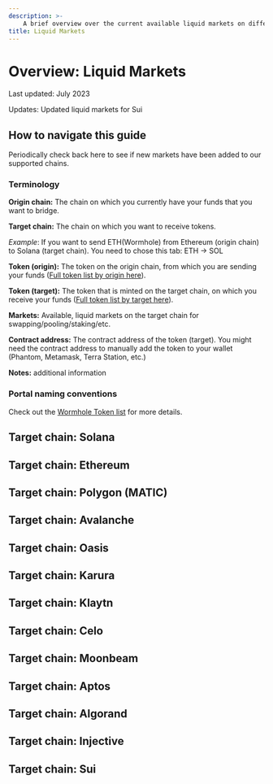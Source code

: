 ```yaml
---
description: >- 
    A brief overview over the current available liquid markets on different chains.
title: Liquid Markets
---
```



# Overview: Liquid Markets

Last updated: July 2023&#x20;

Updates: Updated liquid markets for Sui&#x20;

## How to navigate this guide

Periodically check back here to see if new markets have been added to our supported chains.

### Terminology

**Origin chain:** The chain on which you currently have your funds that you want to bridge.

**Target chain:** The chain on which you want to receive tokens.&#x20;

_Example_: If you want to send ETH(Wormhole) from Ethereum (origin chain) to Solana (target chain). You need to chose this tab: ETH -> SOL

**Token (origin):** The token on the origin chain, from which you are sending your funds ([Full token list by origin here](https://github.com/certusone/wormhole-token-list/blob/main/content/by_source.csv)).

**Token (target):** The token that is minted on the target chain, on which you receive your funds ([Full token list by target here](https://github.com/certusone/wormhole-token-list/blob/main/content/by_dest.csv)).

**Markets:** Available, liquid markets on the target chain for swapping/pooling/staking/etc.

**Contract address:** The contract address of the token (target). You might need the contract address to manually add the token to your wallet (Phantom, Metamask, Terra Station, etc.)

**Notes:** additional information

### Portal naming conventions&#x20;

Check out the [Wormhole Token list](https://github.com/certusone/wormhole-token-list/blob/main/README.md) for more details.&#x20;

## Target chain: Solana

<Tabs>
  <TabItem value="ETH -> SOL" label="ETH -> SOL" default>
    <EthSol />
  </TabItem>
  <TabItem value="BSC -> SOL" label="BSC -> SOL">
    <BscSol />
  </TabItem>
  <TabItem value="MATIC -> SOL" label="MATIC -> SOL">
    <MaticSol />
  </TabItem>
</Tabs>

## Target chain: Ethereum

<Tabs>
  <TabItem value="SOL -> ETH" label="SOL -> ETH" default>
    <SolEth />
  </TabItem>
  <TabItem value="MATIC -> ETH" label="MATIC -> ETH" >
    <MaticEth />
  </TabItem>
  <TabItem value="NEAR -> ETH" label="NEAR -> ETH" >
    <NearEth />
  </TabItem>
</Tabs>

## Target chain: Polygon (MATIC)

<Tabs>
  <TabItem value="AVAX-> MATIC" label="AVAX-> MATIC" default>
    <AvaxMatic />
  </TabItem>
  <TabItem value="SOL ->MATIC" label="SOL ->MATIC">
    <SolMatic />
  </TabItem>
</Tabs>

## Target chain: Avalanche

<Tabs>
  <TabItem value="MATIC ->AVAX" label="MATIC ->AVAX" default>
    <MaticAvax />
  </TabItem>
</Tabs>

## Target chain: Oasis

<Tabs>
  <TabItem value="ETH -> OASIS" label="ETH -> OASIS" default>
    <EthOasis />
  </TabItem>
  <TabItem value="BSC -> OASIS" label="BSC -> OASIS">
    <BscOasis />
  </TabItem>
  <TabItem value="MATIC ->OASIS" label="MATIC ->OASIS">
    <MaticOasis />
  </TabItem>
  <TabItem value="AVAX -> OASIS" label="AVAX -> OASIS">
    <AvaxOasis />
  </TabItem>
  <TabItem value="SOL -> OASIS" label="SOL -> OASIS">
    <SolOasis />
  </TabItem>
</Tabs>

## Target chain: Karura

<Tabs>
  <TabItem value="ETH -> KARURA" label="ETH -> KARURA" default>
    <EthKarura />
  </TabItem>
  <TabItem value="SOL ->KARURA" label="SOL ->KARURA">
    <SolKarura />
  </TabItem>
  <TabItem value="BSC -> KARURA" label="BSC -> KARURA">
    <BscKarura />
  </TabItem>
  <TabItem value="MATIC -> KARURA" label="MATIC -> KARURA">
    <MaticKarura />
  </TabItem>
</Tabs>

## Target chain: Klaytn

<Tabs>
  <TabItem value="ETH-> KLAYTN" label="ETH-> KLAYTN" default>
    <EthKlaytn />
  </TabItem>
  <TabItem value="BSC -> KLAYTN" label="BSC -> KLAYTN">
    <BscKlaytn />
  </TabItem>
  <TabItem value="SOL -> KLAYTN" label="SOL -> KLAYTN">
    <SolKlaytn />
  </TabItem>
  <TabItem value="AVAX -> KLAYTN" label="AVAX -> KLAYTN">
    <AvaxKlytn />
  </TabItem>
</Tabs>

## Target chain: Celo

<Tabs>
  <TabItem value="ETH -> CELO" label="ETH -> CELO" default>
    <EthCelo />
  </TabItem>
  <TabItem value="SOL -> CELO" label="SOL -> CELO">
    <SolCelo />
  </TabItem>
  <TabItem value="BSC -> CELO" label="BSC -> CELO">
    <BscCelo />
  </TabItem>
  <TabItem value="MATIC -> CELO" label="MATIC -> CELO">
    <MaticCelo />
  </TabItem>
  <TabItem value="OASIS -> CELO" label="OASIS -> CELO">
    <OasisCelo />
  </TabItem>
</Tabs>

## Target chain: Moonbeam

<Tabs>
  <TabItem value="ETH -> MOONBEAM" label="ETH -> MOONBEAM" default>
    <EthMoonbeam />
  </TabItem>
  <TabItem value="BSC -> MOONBEAM" label="BSC -> MOONBEAM">
    <BscMoonbeam />
  </TabItem>
</Tabs>

## Target chain: Aptos

<Tabs>
  <TabItem value="ETH -> APTOS" label="ETH -> APTOS" default>
    <EthAptos />
  </TabItem>
</Tabs>

## Target chain: Algorand

<Tabs>
  <TabItem value="ETH -> ALGORAND" label="ETH -> ALGORAND" default>
    <EthAlgorand />
  </TabItem>
</Tabs>

## Target chain: Injective

<Tabs>
  <TabItem value="SOL -> INJECTIVE" label="SOL -> INJECTIVE" default>
    <SolInjective />
  </TabItem>
  <TabItem value="ETH -> INJECTIVE" label="ETH -> INJECTIVE" >
    <EthInjective />
  </TabItem>
</Tabs>

## Target chain: Sui

<Tabs>
  <TabItem value="ETH -> SUI" label="ETH -> SUI" default>
    <EthSui />
  </TabItem>
  <TabItem value="SOL -> SUI" label="SOL -> SUI" default>
    <SolSui />
  </TabItem>
</Tabs>
